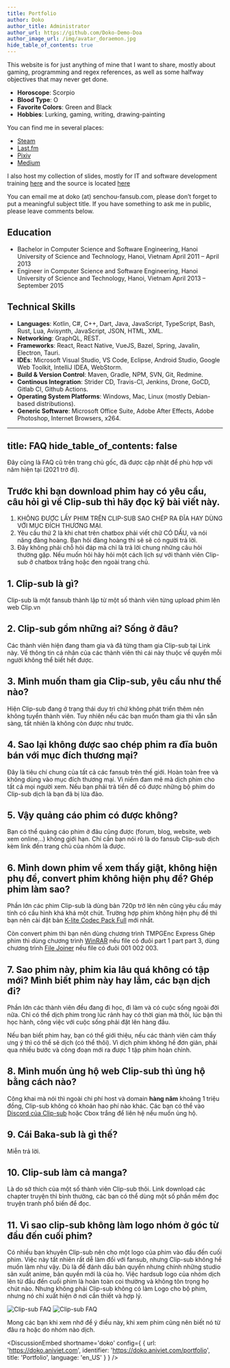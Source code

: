 ```yaml
---
title: Portfolio
author: Doko
author_title: Administrator
author_url: https://github.com/Doko-Demo-Doa
author_image_url: /img/avatar_doraemon.jpg
hide_table_of_contents: true
---
```


This website is for just anything of mine that I want to share, mostly about gaming, programming and regex references, as well as some halfway objectives that may never get done.

- __Horoscope__: Scorpio
- __Blood Type__: O
- __Favorite Colors__: Green and Black
- __Hobbies__: Lurking, gaming, writing, drawing-painting

You can find me in several places:

- [Steam](https://steamcommunity.com/id/doko/)
- [Last.fm](https://www.last.fm/user/Doko_Demo_Doa)
- [Pixiv](https://www.pixiv.net/member.php?id=3997979)
- [Medium](https://doko-demo-doa.medium.com/)

I also host my collection of slides, mostly for IT and software development training [here](https://it-slides.aniviet.com/) and the source is located [here](https://github.com/Doko-Demo-Doa/slides)

You can email me at doko (at) senchou-fansub.com, please don’t forget to put a meaningful subject title.
If you have something to ask me in public, please leave comments below.

## Education

- Bachelor in Computer Science and Software Engineering, Hanoi University of Science and Technology, Hanoi, Vietnam April 2011 – April 2013
- Engineer in Computer Science and Software Engineering, Hanoi University of Science and Technology, Hanoi, Vietnam April 2013 – September 2015

## Technical Skills
- __Languages__: Kotlin, C#, C++, Dart, Java, JavaScript, TypeScript, Bash, Rust, Lua, Avisynth, JavaScript, JSON, HTML, XML.
- __Networking__: GraphQL, REST.
- __Frameworks__: React, React Native, VueJS, Bazel, Spring, Javalin, Electron, Tauri.
- __IDEs__: Microsoft Visual Studio, VS Code, Eclipse, Android Studio, Google Web Toolkit, IntelliJ IDEA, WebStorm.
- __Build & Version Control__: Maven, Gradle, NPM, SVN, Git, Redmine.
- __Continous Integration__: Strider CD, Travis-CI, Jenkins, Drone, GoCD, Gitlab CI, Github Actions.
- __Operating System Platforms__: Windows, Mac, Linux (mostly Debian-based distributions).
- __Generic Software__: Microsoft Office Suite, Adobe After Effects, Adobe Photoshop, Internet Browsers, x264.

---
title: FAQ
hide_table_of_contents: false
---

Đây cũng là FAQ cũ trên trang chủ gốc, đã được cập nhật để phù hợp với năm hiện tại (2021 trở đi).

## Trước khi bạn download phim hay có yêu cầu, câu hỏi gì về Clip-sub thì hãy đọc kỹ bài viết này.

1. KHÔNG ĐƯỢC LẤY PHIM TRÊN CLIP-SUB SAO CHÉP RA ĐĨA HAY DÙNG VỚI MỤC ĐÍCH THƯƠNG MẠI.
2. Yêu cầu thứ 2 là khi chat trên chatbox phải viết chữ CÓ DẤU, và nói năng đàng hoàng. Bạn hỏi đàng hoàng thì sẽ sẽ có người trả lời.
3. Đây không phải chỗ hỏi đáp mà chỉ là trả lời chung những câu hỏi thường gặp. Nếu muốn hỏi hãy hỏi một cách lịch sự với thành viên Clip-sub ở chatbox trắng hoặc đen ngoài trang chủ.

## 1. Clip-sub là gì?

Clip-sub là một fansub thành lập từ một số thành viên từng upload phim lên web Clip.vn

## 2. Clip-sub gồm những ai? Sống ở đâu?

Các thành viên hiện đang tham gia và đã từng tham gia Clip-sub tại Link này. Về thông tin cá nhân của các thành viên thì cái này thuộc về quyền mỗi người không thể biết hết được.

## 3. Mình muốn tham gia Clip-sub, yêu cầu như thế nào?

Hiện Clip-sub đang ở trạng thái duy trì chứ không phát triển thêm nên không tuyển thành viên. Tuy nhiên nếu các bạn muốn tham gia thì vẫn sẵn sàng, tất nhiên là không còn được như trước.

## 4. Sao lại không được sao chép phim ra đĩa buôn bán với mục đích thương mại?

Đây là tiêu chí chung của tất cả các fansub trên thế giới. Hoàn toàn free và không dùng vào mục đích thương mại. Vì niềm đam mê mà dịch phim cho tất cả mọi người xem. Nếu bạn phải trả tiền để có được những bộ phim do Clip-sub dịch là bạn đã bị lừa đảo.

## 5. Vậy quảng cáo phim có được không?

Bạn có thể quảng cáo phim ở đâu cũng được (forum, blog, website, web xem online...) không giới hạn. Chỉ cần bạn nói rõ là do fansub Clip-sub dịch kèm link đến trang chủ của nhóm là được.

## 6. Mình down phim về xem thấy giật, không hiện phụ đề, convert phim không hiện phụ đề? Ghép phim làm sao?

Phần lớn các phim Clip-sub là dùng bản 720p trở lên nên cũng yêu cầu máy tính có cấu hình khá khá một chút. Trường hợp phim không hiện phụ đề thì bạn nên cài đặt bản [K-lite Codec Pack Full](https://www.free-codecs.com/k_lite_codec_pack_download.htm) mới nhất.

Còn convert phim thì bạn nên dùng chương trình TMPGEnc Express
Ghép phim thì dùng chương trình [WinRAR](https://www.rarlab.com/download.htm) nếu file có đuôi part 1 part part 3, dùng chương trình [File Joiner](https://www.igorware.com/file-joiner) nếu file có đuôi 001 002 003.

## 7. Sao phim này, phim kia lâu quá không có tập mới? Mình biết phim này hay lắm, các bạn dịch đi?

Phần lớn các thành viên đều đang đi học, đi làm và có cuộc sống ngoài đời nữa. Chỉ có thể dịch phim trong lúc rảnh hay có thời gian mà thôi, lúc bận thì học hành, công việc với cuộc sống phải đặt lên hàng đầu.

Nếu bạn biết phim hay, bạn có thể giới thiệu, nếu các thành viên cảm thấy ưng ý thì có thể sẽ dịch (có thể thôi). Vì dịch phim không hề đơn giản, phải qua nhiều bước và công đoạn mới ra được 1 tập phim hoàn chỉnh.

## 8. Mình muốn ủng hộ web Clip-sub thì ủng hộ bằng cách nào?

Công khai mà nói thì ngoài chi phí host và domain __hàng năm__ khoảng 1 triệu đồng, Clip-sub không có khoản hao phí nào khác. Các bạn có thể vào [Discord của Clip-sub](https://discord.com/invite/Nut38HS) hoặc Cbox trắng để liên hệ nếu muốn ủng hộ.

## 9. Cái Baka-sub là gì thế?

Miễn trả lời.

## 10. Clip-sub làm cả manga?

Là do sở thích của một số thành viên Clip-sub thôi. Link download các chapter truyện thì bình thường, các bạn có thể dùng một số phần mềm đọc truyện tranh phổ biến để đọc.

## 11. Vì sao clip-sub không làm logo nhóm ở góc từ đầu đến cuối phim?

Có nhiều bạn khuyên Clip-sub nên cho một logo của phim vào đầu đến cuối phim. Việc này tất nhiên rất dễ làm đối với fansub, nhưng Clip-sub không hề muốn làm như vậy. Dù là để đánh dấu bản quyển nhưng chính những studio sản xuất anime, bản quyền mới là của họ. Việc hardsub logo của nhóm dịch lên từ đầu đến cuối phim là hoàn toàn coi thường và không tôn trọng họ chút nào. Nhưng không phải Clip-sub không có làm Logo cho bộ phim, nhưng nó chỉ xuất hiện ở nơi cần thiết và hợp lý.

![Clip-sub FAQ](https://i.ibb.co/vxVZDgF/Kanonlogo.webp)
![Clip-sub FAQ](https://i.ibb.co/HTw3DQD/Narutologo.webp)

Mong các bạn khi xem nhớ để ý điều này, khi xem phim cũng nên biết nó từ đâu ra hoặc do nhóm nào dịch.


<DiscussionEmbed
  shortname='doko'
  config={
    {
      url: 'https://doko.aniviet.com',
      identifier: 'https://doko.aniviet.com/portfolio',
      title: 'Portfolio',
      language: 'en_US'
    }
  }
/>
